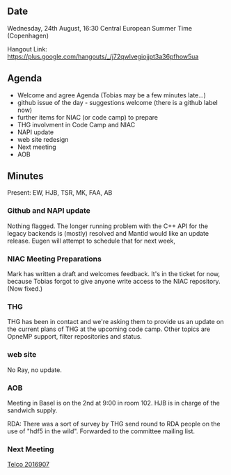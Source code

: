 ==Date==

Wednesday, 24th August, 16:30 Central European Summer Time (Copenhagen)

Hangout Link: https://plus.google.com/hangouts/_/j72qwlvegiojjpt3a36pfhow5ua

==Agenda==

* Welcome and agree Agenda (Tobias may be a few minutes late...)
* github issue of the day - suggestions welcome (there is a github label now)
* further items for NIAC (or code camp) to prepare
* THG involvment in Code Camp and NIAC
* NAPI update
* web site redesign
* Next meeting
* AOB

==Minutes==
 
Present: EW, HJB, TSR, MK, FAA, AB

===Github and NAPI update===
Nothing flagged. The longer running problem with the C++ API for the legacy backends is (mostly) resolved and Mantid would like an update release. Eugen will attempt to schedule that for next week,

===NIAC Meeting Preparations===
Mark has written a draft and welcomes feedback. It's in the ticket for now, because Tobias forgot to give anyone write access to the NIAC repository. (Now fixed.)

===THG===
THG has been in contact and we're asking them to provide us an update on the current plans of THG at the upcoming code camp. Other topics are OpneMP support, filter repositories and status.

===web site===
No Ray, no update.

===AOB===
Meeting in Basel is on the 2nd at 9:00 in room 102. HJB is in charge of the sandwich supply.

RDA: There was a sort of survey by THG send round to RDA people on the use of "hdf5 in the wild". Forwarded to the committee mailing list.

===Next Meeting===
[[Telco 2016907]]
